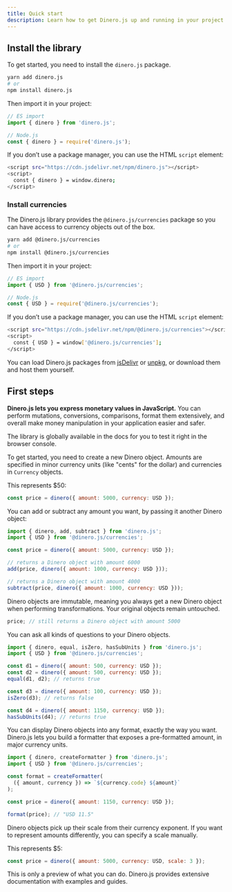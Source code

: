 ```yaml
---
title: Quick start
description: Learn how to get Dinero.js up and running in your project.
---
```


## Install the library

To get started, you need to install the `dinero.js` package.

```bash
yarn add dinero.js
# or
npm install dinero.js
```

Then import it in your project:

```js
// ES import
import { dinero } from 'dinero.js';

// Node.js
const { dinero } = require('dinero.js');
```

If you don’t use a package manager, you can use the HTML `script` element:

```bash
<script src="https://cdn.jsdelivr.net/npm/dinero.js"></script>
<script>
  const { dinero } = window.dinero;
</script>
```

### Install currencies

The Dinero.js library provides the `@dinero.js/currencies` package so you can have access to currency objects out of the box.

```bash
yarn add @dinero.js/currencies
# or
npm install @dinero.js/currencies
```

Then import it in your project:

```js
// ES import
import { USD } from '@dinero.js/currencies';

// Node.js
const { USD } = require('@dinero.js/currencies');
```

If you don’t use a package manager, you can use the HTML `script` element:

```bash
<script src="https://cdn.jsdelivr.net/npm/@dinero.js/currencies"></script>
<script>
  const { USD } = window['@dinero.js/currencies'];
</script>
```

<Alert type="info">

You can load Dinero.js packages from [jsDelivr](https://cdn.jsdelivr.net/npm/dinero.js) or [unpkg](https://unpkg.com/dinero.js), or download them and host them yourself.

</Alert>

## First steps

**Dinero.js lets you express monetary values in JavaScript.** You can perform mutations, conversions, comparisons, format them extensively, and overall make money manipulation in your application easier and safer.

<Alert type="info">

The library is globally available in the docs for you to test it right in the browser console.

</Alert>

To get started, you need to create a new Dinero object. Amounts are specified in minor currency units (like "cents" for the dollar) and currencies in `Currency` objects.

This represents $50:

```js
const price = dinero({ amount: 5000, currency: USD });
```

You can add or subtract any amount you want, by passing it another Dinero object:

```js
import { dinero, add, subtract } from 'dinero.js';
import { USD } from '@dinero.js/currencies';

const price = dinero({ amount: 5000, currency: USD });

// returns a Dinero object with amount 6000
add(price, dinero({ amount: 1000, currency: USD }));

// returns a Dinero object with amount 4000
subtract(price, dinero({ amount: 1000, currency: USD }));
```

Dinero objects are immutable, meaning you always get a new Dinero object when performing transformations. Your original objects remain untouched.

```js
price; // still returns a Dinero object with amount 5000
```

You can ask all kinds of questions to your Dinero objects.

```js
import { dinero, equal, isZero, hasSubUnits } from 'dinero.js';
import { USD } from '@dinero.js/currencies';

const d1 = dinero({ amount: 500, currency: USD });
const d2 = dinero({ amount: 500, currency: USD });
equal(d1, d2); // returns true

const d3 = dinero({ amount: 100, currency: USD });
isZero(d3); // returns false

const d4 = dinero({ amount: 1150, currency: USD });
hasSubUnits(d4); // returns true
```

You can display Dinero objects into any format, exactly the way you want. Dinero.js lets you build a formatter that exposes a pre-formatted amount, in major currency units.

```js
import { dinero, createFormatter } from 'dinero.js';
import { USD } from '@dinero.js/currencies';

const format = createFormatter(
  ({ amount, currency }) => `${currency.code} ${amount}`
);

const price = dinero({ amount: 1150, currency: USD });

format(price); // "USD 11.5"
```

Dinero objects pick up their scale from their currency exponent. If you want to represent amounts differently, you can specify a scale manually.

This represents $5:

```js
const price = dinero({ amount: 5000, currency: USD, scale: 3 });
```

This is only a preview of what you can do. Dinero.js provides extensive documentation with examples and guides.

